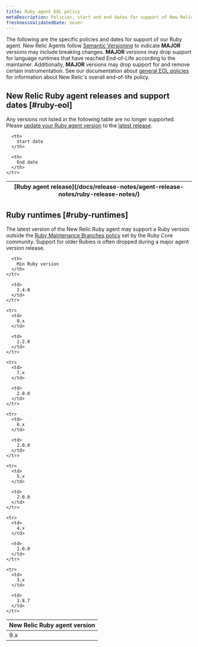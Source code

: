 ```yaml
---
title: Ruby agent EOL policy
metaDescription: Policies, start and end dates for support of New Relic Ruby agent releases.
freshnessValidatedDate: never
---
```


The following are the specific policies and dates for support of our Ruby agent. New Relic Agents follow [Semantic Versioning](https://semver.org/) to indicate **MAJOR** versions may include breaking changes. **MAJOR** versions may drop support for language runtimes that have reached End-of-Life according to the maintainer. Additionally, **MAJOR** versions may drop support for and remove certain instrumentation. See our documentation about [general EOL policies](/docs/licenses/end-of-life/notification-changes-new-relic-saas-features-distributed-software/) for information about New Relic's overall end-of-life policy.

## New Relic Ruby agent releases and support dates [#ruby-eol]

Any versions not listed in the following table are no longer supported. Please [update your Ruby agent version](/docs/apm/agents/ruby-agent/installation/update-ruby-agent) to the [latest release](/docs/release-notes/agent-release-notes/ruby-release-notes/).

<table>
  <thead>
    <tr>
      <th>
        [Ruby agent release](/docs/release-notes/agent-release-notes/ruby-release-notes/)
      </th>

      <th>
        Start date
      </th>

      <th>
        End date
      </th>
    </tr>
  </thead>

  <EolPage agent="ruby"/>
</table>

## Ruby runtimes [#ruby-runtimes]

The latest version of the New Relic Ruby agent may support a Ruby version outside the [Ruby Maintenance Branches policy](https://www.ruby-lang.org/en/downloads/branches/) set by the Ruby Core community. Support for older Rubies is often dropped during a major agent version release.

<table>
  <thead>
    <tr>
      <th>
        New Relic Ruby agent version
      </th>

      <th>
        Min Ruby version
      </th>
    </tr>
  </thead>

  <tbody>
    <tr>
      <td>
        9.x
      </td>

      <td>
        2.4.0
      </td>
    </tr>

    <tr>
      <td>
        8.x
      </td>

      <td>
        2.2.0
      </td>
    </tr>

    <tr>
      <td>
        7.x
      </td>

      <td>
        2.0.0
      </td>
    </tr>

    <tr>
      <td>
        6.x
      </td>

      <td>
        2.0.0
      </td>
    </tr>

    <tr>
      <td>
        5.x
      </td>

      <td>
        2.0.0
      </td>
    </tr>

    <tr>
      <td>
        4.x
      </td>

      <td>
        2.0.0
      </td>
    </tr>

    <tr>
      <td>
        3.x
      </td>

      <td>
        1.8.7
      </td>
    </tr>
  </tbody>
</table>
